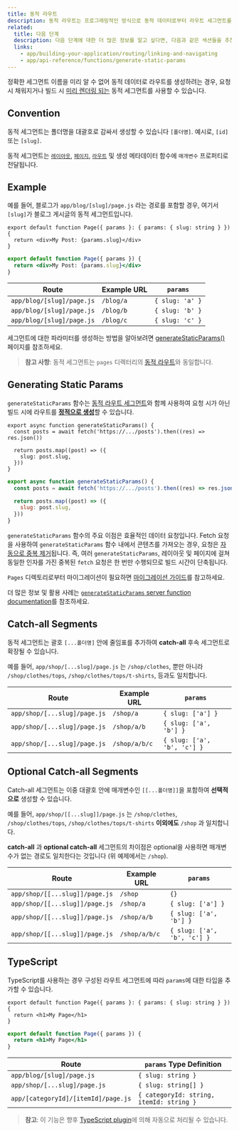 ```yaml
---
title: 동적 라우트
description: 동적 라우트는 프로그래밍적인 방식으로 동적 데이터로부터 라우트 세그먼트를 생성하는 데 사용될 수 있습니다.
related:
  title: 다음 단계
  description: 다음 단계에 대한 더 많은 정보를 알고 싶다면, 다음과 같은 섹션들을 추천합니다.
  links:
    - app/building-your-application/routing/linking-and-navigating
    - app/api-reference/functions/generate-static-params
---
```


정확한 세그먼트 이름을 미리 알 수 없어 동적 데이터로 라우트를 생성하려는 경우, 요청 시 채워지거나 빌드 시 [미리 렌더링 되는](#generating-static-params) 동적 세그먼트를 사용할 수 있습니다.

## Convention

동적 세그먼트는 폴더명을 대괄호로 감싸서 생성할 수 있습니다 `[폴더명]`. 예시로, `[id]` 또는 `[slug]`.

동적 세그먼트는 [`레이아웃`](/docs/app/api-reference/file-conventions/layout), [`페이지`](/docs/app/api-reference/file-conventions/page), [`라우트`](/docs/app/building-your-application/routing/router-handlers) 및 생성 메타데이터 함수에 `매개변수` 프로퍼티로 전달됩니다.

## Example

예를 들어, 블로그가 `app/blog/[slug]/page.js` 라는 경로를 포함할 경우, 여기서 `[slug]`가 블로그 게시글의 동적 세그먼트입니다.

```tsx filename="app/blog/[slug]/page.tsx" switcher
export default function Page({ params }: { params: { slug: string } }) {
  return <div>My Post: {params.slug}</div>
}
```

```jsx filename="app/blog/[slug]/page.js" switcher
export default function Page({ params }) {
  return <div>My Post: {params.slug}</div>
}
```

| Route                     | Example URL | `params`        |
| ------------------------- | ----------- | --------------- |
| `app/blog/[slug]/page.js` | `/blog/a`   | `{ slug: 'a' }` |
| `app/blog/[slug]/page.js` | `/blog/b`   | `{ slug: 'b' }` |
| `app/blog/[slug]/page.js` | `/blog/c`   | `{ slug: 'c' }` |

세그먼트에 대한 파라미터를 생성하는 방법을 알아보려면 [generateStaticParams()](#generating-static-params) 페이지를 참조하세요.

> **참고 사항**: 동적 세그먼트는 `pages` 디렉터리의 [동적 라우트](/docs/app/building-your-application/routing/dynamic-routes)와 동일합니다.

## Generating Static Params

`generateStaticParams` 함수는 [동적 라우트 세그먼트](/docs/app/building-your-application/routing/dynamic-routes)와 함께 사용하여 요청 시가 아닌 빌드 시에 라우트를 [**정적으로 생성**](/docs/app/building-your-application/rendering/static-and-dynamic-rendering#static-rendering-default)할 수 있습니다.

```tsx filename="app/blog/[slug]/page.tsx" switcher
export async function generateStaticParams() {
  const posts = await fetch('https://.../posts').then((res) => res.json())

  return posts.map((post) => ({
    slug: post.slug,
  }))
}
```

```jsx filename="app/blog/[slug]/page.js" switcher
export async function generateStaticParams() {
  const posts = await fetch('https://.../posts').then((res) => res.json())

  return posts.map((post) => ({
    slug: post.slug,
  }))
}
```

`generateStaticParams` 함수의 주요 이점은 효율적인 데이터 요청입니다. Fetch 요청을 사용하여 `generateStaticParams` 함수 내에서 콘텐츠를 가져오는 경우, 요청은 [자동으로 중복 제거](/docs/app/building-your-application/data-fetching#automatic-fetch-request-deduping)됩니다. 즉, 여러 `generateStaticParams`, 레이아웃 및 페이지에 걸쳐 동일한 인자를 가진 중복된 `fetch` 요청은 한 번만 수행되므로 빌드 시간이 단축됩니다.

`Pages` 디렉토리로부터 마이그레이션이 필요하면 [마이그레이션 가이드](/docs/app/building-your-application/upgrading/app-router-migration#dynamic-paths-getstaticpaths)를 참고하세요.

더 많은 정보 및 활용 사례는 [`generateStaticParams` server function documentation](/docs/app/api-reference/functions/generate-static-params)를 참조하세요.

## Catch-all Segments

동적 세그먼트는 괄호 `[...폴더명]` 안에 줄임표를 추가하여 **catch-all** 후속 세그먼트로 확장될 수 있습니다.

예를 들어, `app/shop/[...slug]/page.js` 는 `/shop/clothes`, 뿐만 아니라 `/shop/clothes/tops`, `/shop/clothes/tops/t-shirts`, 등과도 일치합니다.

| Route                        | Example URL   | `params`                    |
| ---------------------------- | ------------- | --------------------------- |
| `app/shop/[...slug]/page.js` | `/shop/a`     | `{ slug: ['a'] }`           |
| `app/shop/[...slug]/page.js` | `/shop/a/b`   | `{ slug: ['a', 'b'] }`      |
| `app/shop/[...slug]/page.js` | `/shop/a/b/c` | `{ slug: ['a', 'b', 'c'] }` |

## Optional Catch-all Segments

Catch-all 세그먼트는 이중 대괄호 안에 매개변수인 `[[...폴더명]]`을 포함하여 **선택적으로** 생성할 수 있습니다.

예를 들어, `app/shop/[[...slug]]/page.js` 는 `/shop/clothes`, `/shop/clothes/tops`, `/shop/clothes/tops/t-shirts` **이외에도** `/shop` 과 일치합니다.

**catch-all** 과 **optional catch-all** 세그먼트의 차이점은 optional을 사용하면 매개변수가 없는 경로도 일치한다는 것입니다 (위 예제에서는 `/shop`).

| Route                          | Example URL   | `params`                    |
| ------------------------------ | ------------- | --------------------------- |
| `app/shop/[[...slug]]/page.js` | `/shop`       | `{}`                        |
| `app/shop/[[...slug]]/page.js` | `/shop/a`     | `{ slug: ['a'] }`           |
| `app/shop/[[...slug]]/page.js` | `/shop/a/b`   | `{ slug: ['a', 'b'] }`      |
| `app/shop/[[...slug]]/page.js` | `/shop/a/b/c` | `{ slug: ['a', 'b', 'c'] }` |

## TypeScript

TypeScript를 사용하는 경우 구성된 라우트 세그먼트에 따라 `params`에 대한 타입을 추가할 수 있습니다.

```tsx filename="app/blog/[slug]/page.tsx" switcher
export default function Page({ params }: { params: { slug: string } }) {
  return <h1>My Page</h1>
}
```

```jsx filename="app/blog/[slug]/page.js" switcher
export default function Page({ params }) {
  return <h1>My Page</h1>
}
```

| Route                               | `params` Type Definition                 |
| ----------------------------------- | ---------------------------------------- |
| `app/blog/[slug]/page.js`           | `{ slug: string }`                       |
| `app/shop/[...slug]/page.js`        | `{ slug: string[] }`                     |
| `app/[categoryId]/[itemId]/page.js` | `{ categoryId: string, itemId: string }` |

> **참고**: 이 기능은 향후 [TypeScript plugin](/docs/app/building-your-application/configuring/typescript#typescript-plugin)에 의해 자동으로 처리될 수 있습니다.
